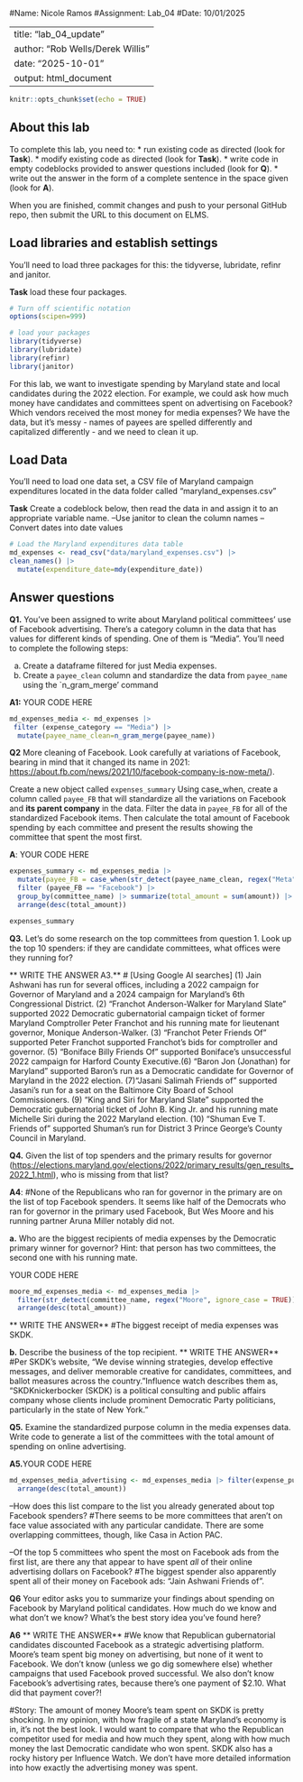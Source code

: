 
#Name: Nicole Ramos
#Assignment: Lab_04
#Date: 10/01/2025

---
title: "lab_04_update"
author: "Rob Wells/Derek Willis"
date: "2025-10-01"
output: html_document
---

```r
knitr::opts_chunk$set(echo = TRUE)
```

## About this lab

To complete this lab, you need to: \* run existing code as directed (look for **Task**). \* modify existing code as directed (look for **Task**). \* write code in empty codeblocks provided to answer questions included (look for **Q**). \* write out the answer in the form of a complete sentence in the space given (look for **A**).

When you are finished, commit changes and push to your personal GitHub repo, then submit the URL to this document on ELMS.

## Load libraries and establish settings

You'll need to load three packages for this: the tidyverse, lubridate, refinr and janitor.

**Task** load these four packages.

```r
# Turn off scientific notation
options(scipen=999)

# load your packages
library(tidyverse)
library(lubridate)
library(refinr)
library(janitor)

```

For this lab, we want to investigate spending by Maryland state and local candidates during the 2022 election. For example, we could ask how much money have candidates and committees spent on advertising on Facebook? Which vendors received the most money for media expenses? We have the data, but it's messy - names of payees are spelled differently and capitalized differently - and we need to clean it up. 


## Load Data

You'll need to load one data set, a CSV file of Maryland campaign expenditures located in the data folder called "maryland_expenses.csv"

**Task** Create a codeblock below, then read the data in and assign it to an appropriate variable name. 
--Use janitor to clean the column names
--Convert dates into date values

```r
# Load the Maryland expenditures data table
md_expenses <- read_csv("data/maryland_expenses.csv") |>
clean_names() |> 
  mutate(expenditure_date=mdy(expenditure_date))

```

## Answer questions

**Q1.** You've been assigned to write about Maryland political committees' use of Facebook advertising. There's a category column in the data that has values for different kinds of spending. One of them is "Media". You'll need to complete the following steps:

a.  Create a dataframe filtered for just Media expenses.
b.  Create a `payee_clean` column and standardize the data from `payee_name` using the `n_gram_merge' command

**A1:** YOUR CODE HERE
```r
md_expenses_media <- md_expenses |> 
 filter (expense_category == "Media") |>
  mutate(payee_name_clean=n_gram_merge(payee_name)) 
```


**Q2** More cleaning of Facebook. Look carefully at variations of Facebook, bearing in mind that it changed its name in 2021: <https://about.fb.com/news/2021/10/facebook-company-is-now-meta/>).

Create a new object called `expenses_summary` 
Using case_when, create a column called `payee_FB` that will standardize all the variations on Facebook and **its parent company** in the data. 
Filter the data in `payee_FB` for all of the standardized Facebook items.
Then calculate the total amount of Facebook spending by each committee and present the results showing the committee that spent the most first.

**A**: YOUR CODE HERE
```r
expenses_summary <- md_expenses_media |>
  mutate(payee_FB = case_when(str_detect(payee_name_clean, regex("Meta", ignore_case = TRUE)) ~ "Facebook",.default = payee_name_clean)) |>
  filter (payee_FB == "Facebook") |>
  group_by(committee_name) |> summarize(total_amount = sum(amount)) |>
  arrange(desc(total_amount))

expenses_summary
```

**Q3.** Let's do some research on the top committees from question 1. Look up the top 10 spenders: if they are candidate committees, what offices were they running for? 

** WRITE THE ANSWER**
**A3.**
#	[Using Google AI searches] (1) Jain Ashwani has run for several offices, including a 2022 campaign for Governor of Maryland and a 2024 campaign for Maryland's 6th Congressional District. (2) "Franchot Anderson-Walker for Maryland Slate" supported 2022 Democratic gubernatorial campaign ticket of former Maryland Comptroller Peter Franchot and his running mate for lieutenant governor, Monique Anderson-Walker. (3) "Franchot Peter Friends Of" supported Peter Franchot supported Franchot's bids for comptroller and governor. (5) "Boniface Billy Friends Of" supported Boniface's unsuccessful 2022 campaign for Harford County Executive.(6) "Baron Jon (Jonathan) for Maryland" supported Baron's  run as a Democratic candidate for Governor of Maryland in the 2022 election. (7)"Jasani  Salimah Friends of" supported Jasani's run for a seat on the Baltimore City Board of School Commissioners. (9) "King and Siri for Maryland Slate" supported the Democratic gubernatorial ticket of John B. King Jr. and his running mate Michelle Siri during the 2022 Maryland election. (10) "Shuman Eve T. Friends of" supported Shuman's run for District 3 Prince George's County Council in Maryland.


**Q4.** Given the list of top spenders and the primary results for governor (<https://elections.maryland.gov/elections/2022/primary_results/gen_results_2022_1.html>), who is missing from that list? 

**A4**: 
#None of the Republicans who ran for governor in the primary are on the list of top Facebook spenders. It seems like half of the Democrats who ran for governor in the primary used Facebook, But Wes Moore and his running partner Aruna Miller notably did not. 

**a.** Who are the biggest recipients of media expenses by the Democratic primary winner for governor? Hint: that person has two committees, the second one with his running mate.

YOUR CODE HERE 
```r
moore_md_expenses_media <- md_expenses_media |>
  filter(str_detect(committee_name, regex("Moore", ignore_case = TRUE))) |> group_by(payee_name_clean) |> summarize(total_amount = sum(amount)) |>
  arrange(desc(total_amount))
```


** WRITE THE ANSWER**
#The biggest receipt of media expenses was SKDK.

**b.** Describe the business of the top recipient.
** WRITE THE ANSWER**
#Per SKDK's website, "We devise winning strategies, develop effective messages, and deliver memorable creative for candidates, committees, and ballot measures across the country."Influence watch describes them as, "SKDKnickerbocker (SKDK) is a political consulting and public affairs company whose clients include prominent Democratic Party politicians, particularly in the state of New York."


**Q5.** Examine the standardized purpose column in the media expenses data. Write code to generate a list of the committees with the total amount of spending on online advertising. 

**A5.**YOUR CODE HERE
```r
md_expenses_media_advertising <- md_expenses_media |> filter(expense_purpose == "Online Advertising") |> group_by(committee_name) |> summarize(total_amount = sum(amount)) |>
  arrange(desc(total_amount))
```
--How does this list compare to the list you already generated about top Facebook spenders? 
#There seems to be more committees that aren't on face value associated with any particular candidate. There are some overlapping committees, though, like Casa in Action PAC. 

--Of the top 5 committees who spent the most on Facebook ads from the first list, are there any that appear to have spent *all* of their online advertising dollars on Facebook?
#The biggest spender also apparently spent all of their money on Facebook ads: "Jain  Ashwani Friends of".

**Q6** Your editor asks you to summarize your findings about spending on Facebook by Maryland political candidates. How much do we know and what don't we know? What's the best story idea you've found here?

**A6** ** WRITE THE ANSWER**
#We know that Republican gubernatorial candidates discounted Facebook as a strategic advertising platform. Moore's team spent big money on advertising, but none of it went to Facebook. We don't know (unless we go dig somewhere else) whether campaigns that used Facebook proved successful. We also don't know Facebook's advertising rates, because there's one payment of $2.10. What did that payment cover?!

#Story: The amount of money Moore's team spent on SKDK is pretty shocking. In my opinion, with how fragile of a state Maryland's economy is in, it's not the best look. I would want to compare that who the Republican competitor used for media and how much they spent, along with how much money the last Democratic candidate who won spent. SKDK also has a rocky history per Influence Watch. We don't have more detailed information into how exactly the advertising money was spent. 